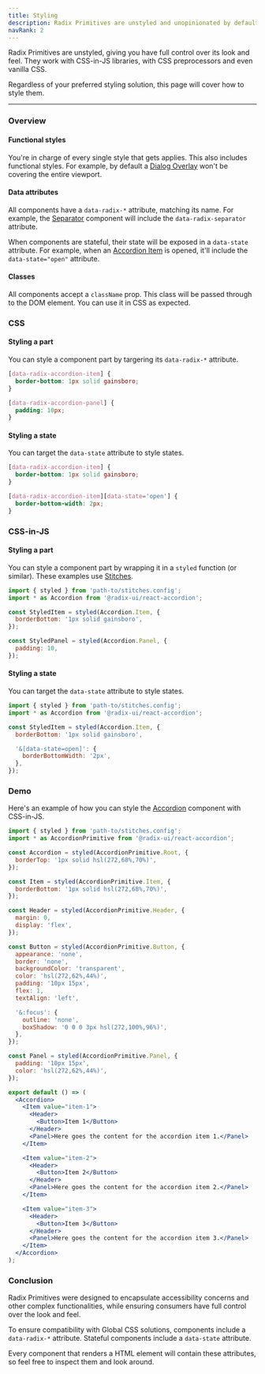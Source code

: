 ```yaml
---
title: Styling
description: Radix Primitives are unstyled and unopinionated by default.
navRank: 2
---
```


Radix Primitives are unstyled, giving you have full control over its look and feel. They work with CSS-in-JS libraries, with CSS preprocessors and even vanilla CSS.

Regardless of your preferred styling solution, this page will cover how to style them.

---

### Overview

#### Functional styles

You're in charge of every single style that gets applies. This also includes functional styles. For example, by default a [Dialog Overlay](../components/dialog) won't be covering the entire viewport.

#### Data attributes

All components have a `data-radix-*` attribute, matching its name. For example, the [Separator](../components/separator) component will include the `data-radix-separator` attribute.

When components are stateful, their state will be exposed in a `data-state` attribute. For example, when an [Accordion Item](../components/dialog) is opened, it'll include the `data-state="open"` attribute.

#### Classes

All components accept a `className` prop. This class will be passed through to the DOM element. You can use it in CSS as expected.

### CSS

#### Styling a part

You can style a component part by targering its `data-radix-*` attribute.

```css
[data-radix-accordion-item] {
  border-bottom: 1px solid gainsboro;
}

[data-radix-accordion-panel] {
  padding: 10px;
}
```

#### Styling a state

You can target the `data-state` attribute to style states.

```css
[data-radix-accordion-item] {
  border-bottom: 1px solid gainsboro;
}

[data-radix-accordion-item][data-state='open'] {
  border-bottom-width: 2px;
}
```

### CSS-in-JS

#### Styling a part

You can style a component part by wrapping it in a `styled` function (or similar). These examples use [Stitches](https://sitches.dev).

```jsx
import { styled } from 'path-to/stitches.config';
import * as Accordion from '@radix-ui/react-accordion';

const StyledItem = styled(Accordion.Item, {
  borderBottom: '1px solid gainsboro',
});

const StyledPanel = styled(Accordion.Panel, {
  padding: 10,
});
```

#### Styling a state

You can target the `data-state` attribute to style states.

```jsx
import { styled } from 'path-to/stitches.config';
import * as Accordion from '@radix-ui/react-accordion';

const StyledItem = styled(Accordion.Item, {
  borderBottom: '1px solid gainsboro',

  '&[data-state=open]': {
    borderBottomWidth: '2px',
  },
});
```

### Demo

Here's an example of how you can style the [Accordion]() component with CSS-in-JS.

```jsx live manual compact
import { styled } from 'path-to/stitches.config';
import * as AccordionPrimitive from '@radix-ui/react-accordion';

const Accordion = styled(AccordionPrimitive.Root, {
  borderTop: '1px solid hsl(272,68%,70%)',
});

const Item = styled(AccordionPrimitive.Item, {
  borderBottom: '1px solid hsl(272,68%,70%)',
});

const Header = styled(AccordionPrimitive.Header, {
  margin: 0,
  display: 'flex',
});

const Button = styled(AccordionPrimitive.Button, {
  appearance: 'none',
  border: 'none',
  backgroundColor: 'transparent',
  color: 'hsl(272,62%,44%)',
  padding: '10px 15px',
  flex: 1,
  textAlign: 'left',

  '&:focus': {
    outline: 'none',
    boxShadow: '0 0 0 3px hsl(272,100%,96%)',
  },
});

const Panel = styled(AccordionPrimitive.Panel, {
  padding: '10px 15px',
  color: 'hsl(272,62%,44%)',
});

export default () => (
  <Accordion>
    <Item value="item-1">
      <Header>
        <Button>Item 1</Button>
      </Header>
      <Panel>Here goes the content for the accordion item 1.</Panel>
    </Item>

    <Item value="item-2">
      <Header>
        <Button>Item 2</Button>
      </Header>
      <Panel>Here goes the content for the accordion item 2.</Panel>
    </Item>

    <Item value="item-3">
      <Header>
        <Button>Item 3</Button>
      </Header>
      <Panel>Here goes the content for the accordion item 3.</Panel>
    </Item>
  </Accordion>
);
```

### Conclusion

Radix Primitives were designed to encapsulate accessibility concerns and other complex functionalities, while ensuring consumers have full control over the look and feel.

To ensure compatibility with Global CSS solutions, components include a `data-radix-*` attribute. Stateful components include a `data-state` attribute.

Every component that renders a HTML element will contain these attributes, so feel free to inspect them and look around.
